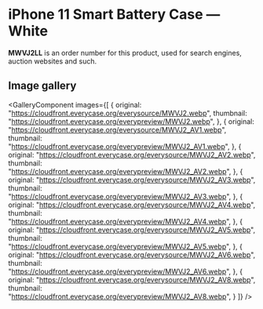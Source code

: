 
# iPhone 11 Smart Battery Case — White

<Callout type='info' emoji='👉🏻'>**MWVJ2LL** is an order number for this product, used for search engines, auction websites and such.</Callout>

## Image gallery

<GalleryComponent
    images={[
      {
        original: "https://cloudfront.everycase.org/everysource/MWVJ2.webp",
        thumbnail: "https://cloudfront.everycase.org/everypreview/MWVJ2.webp",
      },
      {
        original: "https://cloudfront.everycase.org/everysource/MWVJ2_AV1.webp",
        thumbnail: "https://cloudfront.everycase.org/everypreview/MWVJ2_AV1.webp",
      },
      {
        original: "https://cloudfront.everycase.org/everysource/MWVJ2_AV2.webp",
        thumbnail: "https://cloudfront.everycase.org/everypreview/MWVJ2_AV2.webp",
      },
      {
        original: "https://cloudfront.everycase.org/everysource/MWVJ2_AV3.webp",
        thumbnail: "https://cloudfront.everycase.org/everypreview/MWVJ2_AV3.webp",
      },
      {
        original: "https://cloudfront.everycase.org/everysource/MWVJ2_AV4.webp",
        thumbnail: "https://cloudfront.everycase.org/everypreview/MWVJ2_AV4.webp",
      },
      {
        original: "https://cloudfront.everycase.org/everysource/MWVJ2_AV5.webp",
        thumbnail: "https://cloudfront.everycase.org/everypreview/MWVJ2_AV5.webp",
      },
      {
        original: "https://cloudfront.everycase.org/everysource/MWVJ2_AV6.webp",
        thumbnail: "https://cloudfront.everycase.org/everypreview/MWVJ2_AV6.webp",
      },
      {
        original: "https://cloudfront.everycase.org/everysource/MWVJ2_AV8.webp",
        thumbnail: "https://cloudfront.everycase.org/everypreview/MWVJ2_AV8.webp",
      }
    ]}
  />
